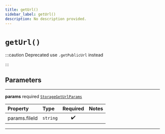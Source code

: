 ```yaml
---
title: getUrl()
sidebar_label: getUrl()
description: No description provided.
---
```


# `getUrl()`

:::caution Deprecated
use `.getPublicUrl` instead

:::

## Parameters

---

**params** <span className="optional-status">required</span> [`StorageGetUrlParams`](/reference/javascript/storage/types/storage-get-url-params)

| Property                                          | Type     | Required | Notes |
| :------------------------------------------------ | :------- | :------: | :---- |
| <span className="light-grey">params.</span>fileId | `string` |    ✔️    |       |

---

